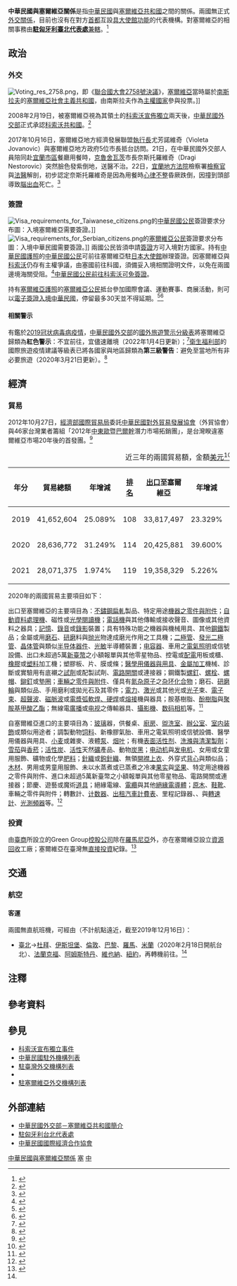 {{noteTA
|G1=Medicine
|1=zh-hans:台; zh-hant:臺;
|2=zh-hant:杜拜; zh-cn:迪拜; zh-sg:杜拜;
|3=zh-hant:伊斯坦堡; zh-cn:伊斯坦布尔; zh-sg:伊斯坦堡;
|4=zh-hans:行政总裁; zh-hant:行政總裁; zh-tw:執行長; zh-cn:首席执行官;
|5=zh-hans:心律失常; zh-hant:心律不整;
|6=zh-hans:塑料; zh-hant:塑料; zh-tw:塑膠;
|7=zh-hans:镭射; zh-hant:激光; zh-tw:雷射; zh-cn:激光;
|8=zh-hans:超声波; zh-hant:超聲波; zh-tw:超音波;
|9=zh-hans:表面活性剂; zh-hant:表面活性劑; zh-tw:界面活性劑;
|10=zh-hans:活性炭; zh-hant:活性碳;
|11=zh-hans:炭黑; zh-hant:碳煙;
|12=zh-hans:马甲; zh-hant:背心;
}}

{{not|中國－塞爾維亞關係}}
{{Dablink|關於中華民國與「塞」字國家的外交關係，詳見'''[[中塞關係|中塞關係 (消歧義)]]'''。}}

{{Infobox Bilateral relations|中華民國與塞爾維亞|ROC|SRB|filetype=png}}

'''中華民國與塞爾維亞關係'''是指[[中華民國|中華民國]]與[[塞爾維亞共和國|塞爾維亞共和國]]之間的關係。兩國無正式[[外交#外交上的承認|外交關係]]，目前也沒有在對方[[首都|首都]]互設[[實質大使館|具大使館功能]]的代表機構。對塞爾維亞的相關事務由'''[[駐匈牙利臺北代表處|駐匈牙利臺北代表處]]'''[[兼轄|兼轄]]。<ref>{{Cite web |url = https://www.boca.gov.tw/sp-foof-countrycp-03-202-6687c-03-1.html |title = 駐館位置及聯絡方式 |publisher = [[中華民國外交部|中華民國外交部]] [[外交部領事事務局|領事事務局]] |access-date = 2017-12-19 |archive-date = 2017-12-22 |archive-url = https://web.archive.org/web/20171222053301/https://www.boca.gov.tw/sp-foof-countrycp-03-202-6687c-03-1.html }}</ref>

==政治==
===外交===
[[File:Voting_res_2758.png|thumb]]，即《[[聯合國大會2758號決議|聯合國大會2758號決議]]》，[[塞爾維亞|塞爾維亞]]當時屬於[[南斯拉夫社會主義聯邦共和國|南斯拉夫]]的[[塞爾維亞社會主義共和國|塞爾維亞社會主義共和國]]，由南斯拉夫作為[[主權國家|主權國家]]參與投票。]]
{{see also|中華民國外交|塞爾維亞外交}}
<!-- 由于1948年[[苏南交恶|苏南交恶]]后[[中共|中共]]选择站在[[苏联|苏联]]一边，且1949年[[中华人民共和国开国大典|中华人民共和国成立]]后全面倒向苏联而拒绝与塞尔维亚的前身－[[南斯拉夫聯邦人民共和國|南斯拉夫聯邦人民共和國]]建立[[外交#外交上的承認|外交关系]]，因此1945－1949年，南斯拉夫曾经外交承认中華民國，但未正式建立邦交。后因1955年苏联与南斯拉夫关系初步缓和，中华人民共和国同意与南斯拉夫建交，南斯拉夫与中华民国的联系中断。

1958年，因南斯拉夫表示抵制苏联爲[[共產主義國家|共產主義國家]]之首，中华人民共和国再次與南斯拉夫交惡。8月23日，[[金门炮战|金门炮战]]爆發，南斯拉夫總理[[约瑟普·布罗兹·铁托|铁托]]抨擊中華人民共和國的做法是“对全世界的威胁”、“有害于亚洲和平”。1958年後南斯拉夫的代表曾多次在[[东南亚|东南亚]]的國際會議上與中華民國的代表接觸，希望兩國正式建立邦交以對抗蘇聯和中華人民共和國，并表示可以为中華民國提供军事援助。隨著與中華人民共和國關係的破裂，南斯拉夫开始在政府刊物上刊登[[中華民國國旗|中華民國國旗]]、把中華民國称为[[中國|中國]]、以中国总统称呼[[蔣中正|蔣中正]]。然而出于对共产主義国家的提防，中華民國始终沒有与南斯拉夫正式建交。

1961年11月，南斯拉夫邀请中華民國参加在[[贝尔格莱德|贝尔格莱德]]举行的第一届[[不结盟运动|不结盟运动]]会议，中華民國为此公开向南斯拉夫表示感谢。

以上內容須有來源佐證，再行公開 -->

2008年2月19日，被塞爾維亞視為其領土的[[科索沃宣佈獨立事件|科索沃宣佈獨立]]兩天後，[[中華民國外交部|中華民國外交部]]正式承認[[科索沃|科索沃共和國]]。<ref>{{Cite web |url = http://www.mofa.gov.tw/News_Content.aspx?n=5028B03CED127255&s=3C269AA9ACAB4478 |author = 公眾外交協調會 |date = 2008年2月19日 |title = 中華民國（台灣）自即日起正式承認科索沃共和國 |publisher = 中華民國外交部 |access-date = 2021年3月10日 |archive-date = 2021年1月13日 |archive-url = https://web.archive.org/web/20210113153323/https://www.mofa.gov.tw/News_Content.aspx?n=5028B03CED127255&s=3C269AA9ACAB4478 }}</ref>

2017年10月16日，塞爾維亞地方經濟發展聯盟[[執行長|執行長]]尤芳諾維奇（Violeta Jovanovic）與塞爾維亞地方政府5位市長抵台訪問。21日，在中華民國外交部人員陪同赴[[宜蘭市|宜蘭市區]]餐廳用餐時，[[克魯舍瓦茨|克魯舍瓦茨]]市長奈斯托羅維奇（Dragi Nestorovic）突然臉色發紫倒地，送醫不治。22日，[[宜蘭地方法院|宜蘭地方法院]]檢察署[[檢察官|檢察官]]與[[法醫|法醫]]解剖，初步認定奈斯托羅維奇是因為用餐時[[心律不整|心律不整]]昏厥跌倒，因撞到頭部導致[[腦出血|腦出血]]死亡。<ref>{{Cite web |url = https://udn.com/news/story/7315/2771730 |author = 張芮瑜 |date = 2017年10月22日 |title = 塞爾維亞市長在台猝死案 檢警初判腦出血 |publisher = [[聯合新聞網|聯合新聞網]] |accessdate = 2017年10月25日 |archive-date = 2017年10月25日 |archive-url = https://web.archive.org/web/20171025185524/https://udn.com/news/story/7315/2771730 |dead-url = no }}</ref>

===簽證===
[[File:Visa_requirements_for_Taiwanese_citizens.png|thumb]]的[[中華民國國民|中華民國公民]]簽證要求分布圖：入境塞爾維亞需要簽證。]]
[[File:Visa_requirements_for_Serbian_citizens.png|thumb]]的[[塞爾維亞人口|塞爾維亞公民]]簽證要求分布圖：入境中華民國需要簽證。]]
{{see also|中華民國簽證政策|中華民國公民簽證要求}}
{{see also|塞爾維亞簽證政策|{{link-en|塞爾維亞公民簽證要求|Visa requirements for Serbian citizens}}}}
兩國公民皆須申請[[簽證|簽證]]方可入境對方國家。持有[[中華民國護照|中華民國護照]]的[[中華民國國民|中華民國公民]]可前往塞爾維亞駐[[日本|日本]][[外交代表機構#大使馆|大使館]]辦理簽證。因塞爾維亞與[[科索沃|科索沃]]仍存有主權爭議，由塞國前往科國，須備妥入境相關證明文件，以免在兩國邊境海關受阻。<ref name="簽證及入境須知">{{Cite web |url = https://www.boca.gov.tw/sp-foof-countrycp-03-202-6687c-02-1.html |title = 簽證及入境須知 |publisher = 外交部領事事務局 |access-date = 2017-12-19 |archive-date = 2017-12-22 |archive-url = https://web.archive.org/web/20171222053229/https://www.boca.gov.tw/sp-foof-countrycp-03-202-6687c-02-1.html }}</ref>[[中華民國與科索沃關係#簽證|中華民國公民前往科索沃可免簽證]]。

持有[[塞爾維亞護照|塞爾維亞護照]]的[[塞爾維亞人口|塞爾維亞公民]]抵台參加國際會議、運動賽事、商展活動，則可以[[中華民國簽證政策#电子签证|電子簽證入境中華民國]]，停留最多30天並不得延期。<ref>{{Cite web |url = https://www.boca.gov.tw/cp-228-4488-8208a-1.html |title = 誰具備申請電子簽證的資格? |publisher = 外交部領事事務局 |access-date = 2018-12-15 |archive-date = 2018-12-09 |archive-url = https://web.archive.org/web/20181209124657/https://www.boca.gov.tw/cp-228-4488-8208a-1.html }}</ref><ref>{{Cite web|url = https://www.boca.gov.tw/cp-215-643-5e740-1.html|title = 我的電子簽證效期多久？|publisher = 外交部領事事務局|access-date = 2018-03-29|archive-date = 2018-03-27|archive-url = https://web.archive.org/web/20180327023606/https://www.boca.gov.tw/cp-215-643-5e740-1.html}}</ref>

====相關警示====
有鑑於[[2019冠状病毒病疫情|2019冠状病毒病疫情]]，[[中華民國外交部|中華民國外交部]]的[[國外旅遊警示分級表|國外旅遊警示分級表]]將塞爾維亞歸類為'''紅色警示'''：不宜前往，宜儘速離境（2022年1月4日更新）；<ref>{{Cite web |url = https://www.boca.gov.tw/sp-trwa-list-1.html |title = 國外旅遊警示分級表 |publisher = 外交部領事事務局 |access-date = 2022-02-01 |archive-date = 2020-02-08 |archive-url = https://web.archive.org/web/20200208022958/https://www.boca.gov.tw/sp-trwa-list-1.html }}</ref>[[中華民國衛生福利部|衛生福利部]]的國際旅遊疫情建議等級表已將各國家與地區歸類為'''第三級警告'''：避免至當地所有非必要旅遊（2020年3月21日更新）。<ref>{{Cite web |url = https://www.cdc.gov.tw/CountryEpidLevel/GetPrescription/677?uacid=429 |title = 國際旅遊疫情建議等級 |publisher = [[中華民國衛生福利部|中華民國衛生福利部]] |access-date = 2019-05-17 |archive-date = 2020-11-13 |archive-url = https://web.archive.org/web/20201113024022/https://www.cdc.gov.tw/CountryEpidLevel/GetPrescription/677?uacid=429 }}</ref>

==經濟==
{{see also|臺灣經濟|塞爾維亞經濟}}
===貿易===
2012年10月27日，[[經濟部國際貿易局|經濟部國際貿易局]]委託[[中華民國對外貿易發展協會|中華民國對外貿易發展協會]]（外貿協會）與46家台灣業者籌組「2012年[[中歐|中]][[東歐|東歐]]暨[[巴爾幹半島|巴爾幹]]潛力市場拓銷團」，是台灣睽違塞爾維亞市場20年後的首發團。<ref>{{Cite web |url = http://www.trademag.org.tw/News.asp?id=596192&url=/NewsSearch.asp |author = [[中華民國對外貿易發展協會|中華民國對外貿易發展協會]] |date = 2012年10月26日 |title = 經部助廠商拓銷中東歐 睽違20年挺進塞爾維亞 |publisher = 經貿透視網 |accessdate = 2020年9月28日 |archive-date = 2015年11月15日 |archive-url = https://archive.is/20151115114455/http://www.trademag.org.tw/News.asp?id=596192&url=/NewsSearch.asp |dead-url = no }}</ref>

{|class=wikitable
|+近三年的兩國貿易額，金額[[美元|美元]]<ref>{{Cite web |url = https://cuswebo.trade.gov.tw/ |title = 中華民國進出口貿易統計 |publisher = [[中華民國經濟部|中華民國經濟部]] [[經濟部國際貿易局|國際貿易局]] |access-date = 2021-05-22 |archive-date = 2016-03-09 |archive-url = https://web.archive.org/web/20160309193715/http://cus93.trade.gov.tw/FSCI/ }}</ref>
!年分!!貿易總額!!年增減!![[世界政區索引|排名]]!![[出口贸易|出口]]至塞爾維亞!!年增減!!排名!!自塞爾維亞[[进口贸易|進口]]!!年增減!!排名
|-
| 2019 || 41,652,604 || {{decrease}}25.089% || 108 || 33,817,497 || {{decrease}}23.329% || 95 || 7,835,107 || {{decrease}}31.841% || 115
|-
| 2020 || 28,636,772 || {{decrease}}31.249% || 114 || 20,425,881 || {{decrease}}39.600% || 107 || 8,210,891 || {{increase}}4.796% || 110
|-
| 2021 || 28,071,375 || {{decrease}}1.974% || 119 || 19,358,329 || {{decrease}}5.226% || 108 || 8,713,046 || {{increase}}6.116% || 113
|}

2020年的兩國貿易主要項目如下：

出口至塞爾維亞的主要項目為：[[不鏽鋼|不鏽鋼]][[轧制|扁軋]]製品、特定用途[[机械零件|機器之零件與附件]]；[[自動資料收集|自動資料處理機]]、磁性或[[光學閱讀器|光學閱讀機]]；[[电话|電話機]]與其他傳輸或接收聲音、圖像或其他資料之器具；[[記憶體|記憶]]、[[錄音|錄音]]或[[攝錄|錄影]]裝置；具有特殊功能之機器與機械用具、其他[[钢|鋼鐵]]製品；金屬或{{link-en|金屬陶瓷|Cermet|瓷金}}用[[石磨|磨石]]、[[研磨|研磨]]料與[[抛光|抛光]]物達成磨光作用之工具機；[[二極管|二極管]]、[[發光二極管|發光二極管]]、[[晶体管|晶体管]]與類似[[半导体器件|半导体器件]]、[[光敏电阻|光敏]]半導體裝置；[[电容器|电容器]]、車用之[[汽车灯|電氣照明]]或信號設備、出口未超過5萬[[新臺幣|新臺幣]]之小額報單與其他零星物品、控電或[[配電系統|配電]]用板或櫃、[[橡膠|橡膠]]或[[塑料|塑料]]加工機；塑膠板、片、膜或條；[[医疗器械|醫學用儀器與用具]]、[[金屬加工|金屬加工]]機械、診斷或實驗用有底襯之[[化学试剂|試劑]]或配製試劑、[[電子開關|電路開關]]或連接器；鋼鐵製[[螺絲|螺釘]]、[[螺栓|螺栓]]、[[螺母|螺帽]]、[[鉚釘|鉚釘]]或[[墊圈|墊圈]]；[[汽車零組件列表|車輛之零件與附件]]、僅具有[[氮|氮]][[杂原子|杂原子]]之[[杂环化合物|杂环化合物]]；磨石、[[砂輪|研磨輪]]與類似品、手用磨利或拋光石及其零件；[[電力|電力]]、[[激光|激光]]或其他光或[[光子|光子]]束、[[陰極射線|電子束]]、[[超聲波|超聲波]]、[[磁声波|磁脈波]]或[[電弧焊|電漿弧軟焊、硬焊]]或[[焊接|熔接]]機與器具；胺基樹脂、[[酚醛树脂|酚樹脂]]與[[聚氨酯|聚胺基甲酸乙酯]]；無線電[[電台廣播|廣播]]或[[电视|电视]]之傳輸器具、[[攝影機|攝影機]]、[[数码相机|数码相机]]等。<ref>{{Cite web |url = https://www.taitraesource.com/default.asp |title = 近二年我國對當地出口主要產品 |publisher = 中華民國對外貿易發展協會 |access-date = 2022-01-06 |archive-date = 2015-09-17 |archive-url = https://web.archive.org/web/20150917081855/http://www.taitraesource.com/default.asp }}</ref>

自塞爾維亞進口的主要項目為：[[玻璃|玻璃]]器，供餐桌、[[廚房|廚房]]、[[廁所|盥洗室]]、[[辦公室|辦公室]]、[[室内装飾|室内装飾]]或類似用途者；調製動物[[饲料|饲料]]、新橡膠氣胎、車用之電氣照明或信號設備、醫學用儀器與用具、[[小麦|小麦]]或雜麥、液體[[泵|泵]]、[[烟叶|烟叶]]；有機[[表面活性剂|表面活性剂]]、[[清洁剂|洗滌與清潔製劑]]；[[雪茄|雪茄]]與[[香菸|香菸]]；[[活性炭|活性炭]]、[[活性度|活性]]天然[[礦物|礦]]產品、動物[[炭黑|炭黑]]；[[电动机|电动机]]與[[发电机|发电机]]、女用或女童用服飾、礦物或化學[[肥料|肥料]]；[[編織|針織]]或[[鉤針|鉤針織]]{{link-en|套頭衫|Jersey (clothing)}}、無領[[開襟衫|開襟上衣]]、外穿式[[馬甲_(西式外套)|背心]]與類似品；[[木料|木材]]、男用或男童用服飾、未以水蒸煮或已蒸煮之冷凍[[果实|果实]]與[[坚果|坚果]]、特定用途機器之零件與附件、進口未超過5萬新臺幣之小額報單與其他零星物品、電路開關或連接器；節慶、遊藝或魔術[[道具|道具]]；絕緣電線、[[電纜|電纜]]與其他[[絕緣體|絕緣電導體]]；[[木材|原木]]、[[鞋|鞋]][[靴|靴]]、車輛之零件與附件；轉數計、[[计数器|计数器]]、[[计价器|出租汽車計費表]]、里程記錄器、{{link-en|步程器|Pedometer}}、{{link-en|空速指示器|Airspeed indicator|速率指示器}}與[[轉速表|轉速計]]、[[頻閃觀測器|光測頻器]]等。<ref>{{Cite web |url = https://www.taitraesource.com/default.asp |title = 近二年我國自當地進口主要產品 |publisher = 中華民國對外貿易發展協會 |access-date = 2022-01-06 |archive-date = 2015-09-17 |archive-url = https://web.archive.org/web/20150917081855/http://www.taitraesource.com/default.asp }}</ref>

===投資===
由[[台灣商人|臺商]]所設立的Green Group[[控股公司|控股公司]]除在[[羅馬尼亞|羅馬尼亞]]外，亦在塞爾維亞設立[[資源回收|資源回收]]工廠；塞爾維亞在臺灣無[[外商直接投資|直接投資]]紀錄。<ref name="塞爾維亞國家檔">{{Cite web |url = https://www.trade.gov.tw/Files/PageFile/732206/%E5%A1%9E%E7%88%BE%E7%B6%AD%E4%BA%9E.pdf |author = 雙二組駐外服務小組 |date = 2021年12月15日 |title = 塞爾維亞國家檔 |publisher = 經濟部國際貿易局 |deadurl= no |archiveurl = https://web.archive.org/web/20220105183456/https://www.trade.gov.tw/Files/PageFile/732206/%E5%A1%9E%E7%88%BE%E7%B6%AD%E4%BA%9E.pdf |archivedate = 2022年1月5日}}</ref>

==交通==
{{see also|臺灣交通|塞爾維亞交通}}
===航空===
<!-- 參考自中文、英文維基相關條目 -->
====客運====
兩國無直航班機，可經由（不計航點遠近，截至2019年12月16日{{noteTag|有鑑於[[2019冠状病毒病疫情|2019冠状病毒病疫情]]影響，暫停更新。}}）：

*[[臺灣桃園國際機場|臺北]]→[[杜拜國際機場|杜拜]]、[[伊斯坦堡機場|伊斯坦堡]]、[[倫敦希斯洛機場|倫敦]]、[[戴高樂國際機場|巴黎]]、[[羅馬-菲烏米奇諾機場|羅馬]]、[[米蘭-馬爾彭薩機場|米蘭]]（2020年2月18日開航台北）、[[法蘭克福國際機場|法蘭克福]]、[[阿姆斯特丹史基浦機場|阿姆斯特丹]]、[[維也納國際機場|維也納]]、[[約翰·甘迺迪國際機場|紐約]]，再轉機前往{{link-en|塞爾維亞機場列表|List of airports in Serbia|塞爾維亞的國際機場}}。<ref name="簽證及入境須知"/>

==注釋==
{{noteFoot}}

==參考資料==
{{reflist|2}}

==參見==
{{Portal box|國際關係|中華民國|塞爾維亞|歐洲|image2=Flag of the Republic of China.svg|image3=Flag of Serbia.svg}}
*[[科索沃宣布獨立事件|科索沃宣布獨立事件]]
*[[中華民國駐外機構列表|中華民國駐外機構列表]]
*[[駐臺灣外交機構列表|駐臺灣外交機構列表]]
*{{link-en|塞爾維亞駐外機構列表|List of diplomatic missions of Serbia}}
*[[駐塞爾維亞外交機構列表|駐塞爾維亞外交機構列表]]

==外部連結==
*[https://www.mofa.gov.tw/CountryInfo.aspx?CASN=1&n=164&sms=33&s=96 中華民國外交部－塞爾維亞共和國簡介]
*[http://www.taiwanembassy.org/HU/mp.asp?mp=191 駐匈牙利台北代表處]
*[http://www.cieca.org.tw/style/frame/m9/faq.asp?lang=1&customer_id=2998&content_set=color_1&name_id=151617&Directory_ID=3223 中華民國國際經濟合作協會]

{{中華民國與塞爾維亞關係}}
{{中華民國外交}}
{{塞爾維亞外交}}

[[Category:中華民國與塞爾維亞關係|]]
[[Category:中華民國雙邊關係|塞]]
[[Category:塞爾維亞雙邊關係|中]]